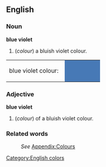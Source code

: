 ==English==
[[Category:English colors]]

===Noun===
'''blue violet'''
#(''colour'') a bluish violet colour.
<table><tr><td>blue violet colour: &nbsp;</td>
<td bgcolor="#4779B6" width="80">&nbsp; </td></tr></table>

===Adjective===
'''blue violet'''
#(''colour'') of a bluish violet colour.

===Related words===
:''See'' [[Wiktionary_Appendix:Colours|Appendix:Colours]]